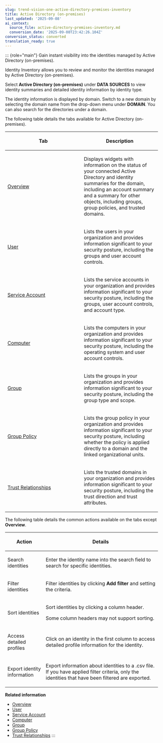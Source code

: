 ```yaml
---
slug: trend-vision-one-active-directory-premises-inventory
title: Active Directory (on-premises)
last_updated: '2025-09-08'
ai_context:
  source_file: active-directory-premises-inventory.md
  conversion_date: '2025-09-08T23:42:26.104Z'
conversion_status: converted
translation_ready: true
---
```


::: {role="main"}
Gain instant visibility into the identities managed by Active Directory (on-premises).

Identity Inventory allows you to review and monitor the identities managed by Active Directory (on-premises).

Select **Active Directory (on-premises)** under **DATA SOURCES** to view identity summaries and detailed identity information by identity type.

The identity information is displayed by domain. Switch to a new domain by selecting the domain name from the drop-down menu under **DOMAIN**. You can also search for the directories under a domain.

The following table details the tabs available for Active Directory (on-premises).

<table>
<colgroup>
<col style="width: 50%" />
<col style="width: 50%" />
</colgroup>
<thead>
<tr>
<th><p>Tab</p></th>
<th><p>Description</p></th>
</tr>
</thead>
<tbody>
<tr>
<td><p><a href="trend-vision-one-id-security-ad-overview">Overview</a></p></td>
<td><p>Displays widgets with information on the status of your connected Active Directory and identity summaries for the domain, including an account summary and a summary for other objects, including groups, group policies, and trusted domains.</p></td>
</tr>
<tr>
<td><p><a href="trend-vision-one-ad-user">User</a></p></td>
<td><p>Lists the users in your organization and provides information significant to your security posture, including the groups and user account controls.</p></td>
</tr>
<tr>
<td><p><a href="trend-vision-one-ad-service-account">Service Account</a></p></td>
<td><p>Lists the service accounts in your organization and provides information significant to your security posture, including the groups, user account controls, and account type.</p></td>
</tr>
<tr>
<td><p><a href="trend-vision-one-ad-computer">Computer</a></p></td>
<td><p>Lists the computers in your organization and provides information significant to your security posture, including the operating system and user account controls.</p></td>
</tr>
<tr>
<td><p><a href="trend-vision-one-ad-group">Group</a></p></td>
<td><p>Lists the groups in your organization and provides information significant to your security posture, including the group type and scope.</p></td>
</tr>
<tr>
<td><p><a href="trend-vision-one-ad-group-policy">Group Policy</a></p></td>
<td><p>Lists the group policy in your organization and provides information significant to your security posture, including whether the policy is applied directly to a domain and the linked organizational units.</p></td>
</tr>
<tr>
<td><p><a href="trend-vision-one-trusted-domains">Trust Relationships</a></p></td>
<td><p>Lists the trusted domains in your organization and provides information significant to your security posture, including the trust direction and trust attributes.</p></td>
</tr>
</tbody>
</table>

The following table details the common actions available on the tabs except **Overview**.

<table>
<colgroup>
<col style="width: 25%" />
<col style="width: 75%" />
</colgroup>
<thead>
<tr>
<th><p>Action</p></th>
<th><p>Details</p></th>
</tr>
</thead>
<tbody>
<tr>
<td><p>Search identities</p></td>
<td><p>Enter the identity name into the search field to search for specific identities.</p></td>
</tr>
<tr>
<td><p>Filter identities</p></td>
<td><p>Filter identities by clicking <strong>Add filter</strong> and setting the criteria.</p></td>
</tr>
<tr>
<td><p>Sort identities</p></td>
<td><p>Sort identities by clicking a column header.</p>
<p>Some column headers may not support sorting.</p></td>
</tr>
<tr>
<td><p>Access detailed profiles</p></td>
<td><p>Click on an identity in the first column to access detailed profile information for the identity.</p></td>
</tr>
<tr>
<td><p>Export identity information</p></td>
<td><p>Export information about identities to a .csv file. If you have applied filter criteria, only the identities that have been filtered are exported.</p></td>
</tr>
</tbody>
</table>

**Related information**

- [Overview](id-security-ad-overview.md "View identity provider status, key metrics, and critical alerts related to Active Directory.")
- [User](ad-user.md "View details of users in your organization and information related to their security.")
- [Service Account](ad-service-account.md "View details about the service accounts in your organization.")
- [Computer](ad-computer.md "View details about the computers in your organization.")
- [Group](ad-group.md "View details about the groups in your organization.")
- [Group Policy](ad-group-policy.md "View detailed identity information about the group policies in your organization.")
- [Trust Relationships](trusted-domains.md "View information about trust relationships of a domain in Active Directory (on-premises).")
:::
